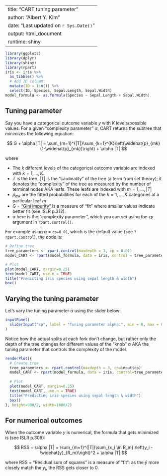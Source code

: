
---
title: "CART tuning parameter"
author: "Albert Y. Kim"
date: "Last updated on `r Sys.Date()`"
output: html_document
runtime: shiny
---

```r
library(ggplot2)
library(dplyr)
library(shiny)
library(rpart)
iris <- iris %>%
  as_tibble() %>%
  # Add ID column:
  mutate(ID = 1:n()) %>% 
  select(ID, Species, Sepal.Length, Sepal.Width)
model_formula <- as.formula(Species ~ Sepal.Length + Sepal.Width)
```



## Tuning parameter

Say you have a categorical outcome variable $y$ with $K$ levels/possible values. For a given "complexity parameter" $\alpha$, CART returns the subtree that minimizes the following equation:

$$
G  + \alpha |T| = \sum_{m=1}^{|T|}\sum_{k=1}^{K}\left(\widehat{p}_{mk}(1-\widehat{p}_{mk})\right) + \alpha |T|
$$

where 

* The $k$ different levels of the categorical outcome variable are indexed with $k=1, \ldots, K$.
* $T$ is the tree. $|T|$ is the "cardinality" of the tree (a term from set theory); it denotes the "complexity" of the tree as measured by the number of terminal nodes AKA leafs. These leafs are indexed with $m=1, \ldots, |T|$
* $\widehat{p}_{mk}$ are the fitted probabilities for each of the $k = 1, \ldots, K$ categories at a particular leaf $m$
* G = ["Gini impurity"](https://en.wikipedia.org/wiki/Decision_tree_learning#Gini_impurity) is a measure of "fit" where smaller values indicate better fit (see ISLR p.312).
* $\alpha$ here is the "complexity parameter", which you can set using the `cp` argument in `rpart.control()`.

For example using $\alpha$ = `cp=0.01`, which is the default value (see `?rpart.control`), the code is:

```r
# Define tree
tree_parameters <- rpart.control(maxdepth = 3, cp = 0.01)
model_CART <- rpart(model_formula, data = iris, control = tree_parameters)

# Plot
plot(model_CART, margin=0.25)
text(model_CART, use.n = TRUE)
title("Predicting iris species using sepal length & width")
box()
```


## Varying the tuning parameter

Let's vary the tuning parameter $\alpha$ using the slider below:

```r
inputPanel(
  sliderInput("cp", label = "Tuning parameter alpha:", min = 0, max = 0.5, value = 0.1, step = 0.001)
)
```


Notice how the actual splits at each fork don't change, but rather only the
depth of the tree changes for different values of the "knob" $\alpha$ AKA the
tuning parameter that controls the complexity of the model. 

```r
renderPlot({
  # Create tree
  tree_parameters <- rpart.control(maxdepth = 3, cp=input$cp)
  model_CART <- rpart(model_formula, data = iris, control=tree_parameters)
  
  # Plot
  plot(model_CART, margin=0.25)
  text(model_CART, use.n = TRUE)
  title("Predicting iris species using sepal length & width")
  box()
}, height=900/2, width=1600/2)
```


## For numerical outcomes

When the outcome variable $y$ is numerical, the formula that gets minimized is (see ISLR p.309):

$$
RSS + \alpha |T| = \sum_{m=1}^{|T|}\sum_{x_i \in R_m} \left(y_i - \widehat{y}_{R_m}\right)^2 + \alpha |T|
$$

where RSS = "Residual sum of squares" is a measure of "fit": as the $\widehat{y}$ more closely match the $y_i$, the RSS gets closer to 0. 
